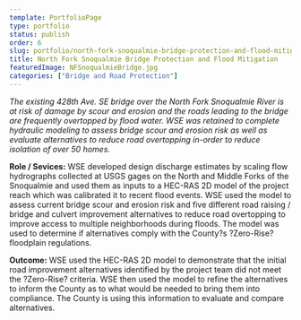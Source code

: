 ```yaml
---
template: PortfolioPage
type: portfolio
status: publish
order: 6
slug: portfolio/north-fork-snoqualmie-bridge-protection-and-flood-mitigation
title: North Fork Snoqualmie Bridge Protection and Flood Mitigation
featuredImage: NFSnoqualmieBridge.jpg
categories: ["Bridge and Road Protection"]
---
```


_The existing 428th Ave. SE bridge over the North Fork Snoqualmie River is at risk of damage by scour and erosion and the roads leading to the bridge are frequently overtopped by flood water. WSE was retained to complete hydraulic modeling to assess bridge scour and erosion risk as well as evaluate alternatives to reduce road overtopping in-order to reduce isolation of over 50 homes._

  

**Role / Sevices:** WSE developed design discharge estimates by scaling flow hydrographs collected at USGS gages on the North and Middle Forks of the Snoqualmie and used them as inputs to a HEC-RAS 2D model of the project reach which was calibrated it to recent flood events. WSE used the model to assess current bridge scour and erosion risk and five different road raising / bridge and culvert improvement alternatives to reduce road overtopping to improve access to multiple neighborhoods during floods. The model was used to determine if alternatives comply with the County?s ?Zero-Rise? floodplain regulations.

  
**Outcome:** WSE used the HEC-RAS 2D model to demonstrate that the initial road improvement alternatives identified by the project team did not meet the ?Zero-Rise? criteria. WSE then used the model to refine the alternatives to inform the County as to what would be needed to bring them into compliance. The County is using this information to evaluate and compare alternatives.